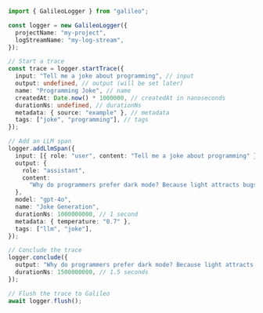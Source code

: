 ```typescript TypeScript
import { GalileoLogger } from "galileo";

const logger = new GalileoLogger({
  projectName: "my-project",
  logStreamName: "my-log-stream",
});

// Start a trace
const trace = logger.startTrace({
  input: "Tell me a joke about programming", // input
  output: undefined, // output (will be set later)
  name: "Programming Joke", // name
  createdAt: Date.now() * 1000000, // createdAt in nanoseconds
  durationNs: undefined, // durationNs
  metadata: { source: "example" }, // metadata
  tags: ["joke", "programming"], // tags
});

// Add an LLM span
logger.addLlmSpan({
  input: [{ role: "user", content: "Tell me a joke about programming" }],
  output: {
    role: "assistant",
    content:
      "Why do programmers prefer dark mode? Because light attracts bugs!",
  },
  model: "gpt-4o",
  name: "Joke Generation",
  durationNs: 1000000000, // 1 second
  metadata: { temperature: "0.7" },
  tags: ["llm", "joke"],
});

// Conclude the trace
logger.conclude({
  output: "Why do programmers prefer dark mode? Because light attracts bugs!",
  durationNs: 1500000000, // 1.5 seconds
});

// Flush the trace to Galileo
await logger.flush();
```
